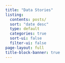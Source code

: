 ```yaml
---
title: "Data Stories"
listing:
  contents: posts/
  sort: "date desc"
  type: default
  categories: true
  sort-ui: false
  filter-ui: false
page-layout: full
title-block-banner: true
---
```


